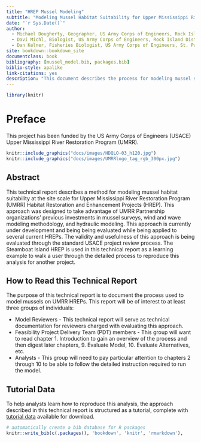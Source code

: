 ```yaml
--- 
title: "HREP Mussel Modeling"
subtitle: "Modeling Mussel Habitat Suitability for Upper Mississippi River Restoration Projects"
date: "`r Sys.Date()`"
author: 
  - Michael Dougherty, Geographer, US Army Corps of Engineers, Rock Island District
  - Davi Michl, Biologist, US Army Corps of Engineers, Rock Island District
  - Dan Kelner, Fisheries Biologist, US Army Corps of Engineers, St. Paul District
site: bookdown::bookdown_site
documentclass: book
bibliography: [mussel_model.bib, packages.bib]
biblio-style: apalike
link-citations: yes
description: "This document describes the process for modeling mussel suitability on Upper Mississippi River Restoration (UMRR) Habitat Rehabilitation and Restoration Projects (HREP)."
---
```

```r
library(knitr)
```

# Preface {-}
This project has been funded by the US Army Corps of Engineers (USACE) Upper Mississippi River Restoration Program (UMRR). 


```r
knitr::include_graphics("docs/images/HDQLO-03_h120.jpg")
knitr::include_graphics("docs/images/UMRRlogo_tag_rgb_300px.jpg")
```

## Abstract
This technical report describes a method for modeling mussel habitat suitability at the site scale for Upper Mississippi River Restoration Program (UMRR) Habitat Restoration and Enhancement Projects (HREP). This approach was designed to take advantage of UMRR Partnership organizations' previous investments in mussel surveys, wind and wave modeling methodology, and hydraulic modeling. This approach is currently under development and being being evaluated while being applied to several current HREPs. The validity and usefulness of this approach is being evaluated through the standard USACE project review process. The Steamboat Island HREP is used in this technical report as a learning example to walk a user through the detailed process to reproduce this analysis for another project. 


## How to Read this Technical Report
The purpose of this technical report is to document the process used to model mussels on UMRR HREPs. This report will be of interest to at least three groups of individuals:

* Model Reviewers - This technical report will serve as technical documentation for reviewers charged with evaluating this approach. 
* Feasibility Project Delivery Team (PDT) members - This group will want to read chapter 1. Introduction to gain an overview of the process and then digest later chapters, 9. Evaluate Model, 10. Evaluate Alternatives, etc.
* Analysts - This group will need to pay particular attention to chapters 2 through 10 to be able to follow the detailed instruction required to run the model. 


## Tutorial Data
To help analysts learn how to reproduce this analysis, the approach described in this technical report is structured as a tutorial, complete with [tutorial data](data/tutorial_data.zip) available for download. 


```r
# automatically create a bib database for R packages
knitr::write_bib(c(.packages(), 'bookdown', 'knitr', 'rmarkdown'),                              'packages.bib')
```

